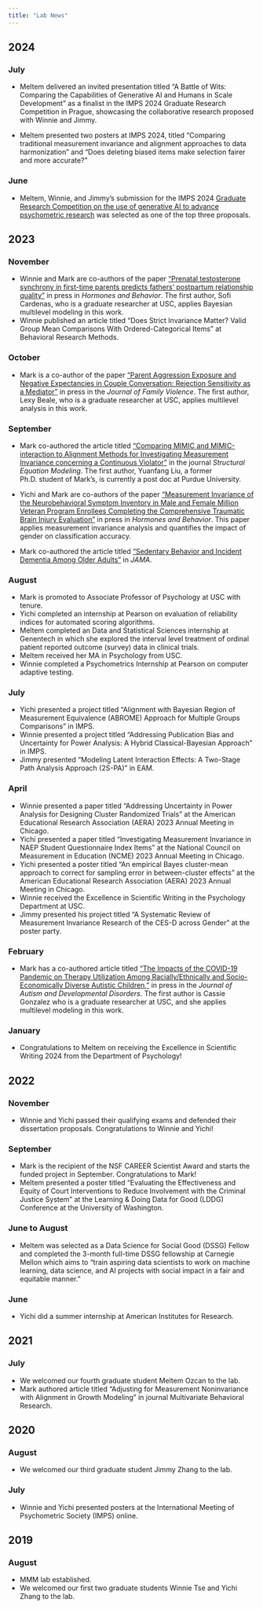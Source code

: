 ```yaml
---
title: "Lab News"
---
```


## 2024

### July

- Meltem delivered an invited presentation titled "A Battle of Wits: Comparing the Capabilities of Generative AI and Humans in Scale Development" as a finalist in the IMPS 2024 Graduate Research Competition in Prague, showcasing the collaborative research proposed with Winnie and Jimmy.

- Meltem presented two posters at IMPS 2024, titled "Comparing traditional measurement invariance and alignment approaches to data harmonization" and "Does deleting biased items make selection fairer and more accurate?"


### June

- Meltem, Winnie, and Jimmy's submission for the IMPS 2024 [Graduate Research Competition on the use of generative AI to advance psychometric research](https://www.psychometricsociety.org/imps2024-graduate-research-call-for-proposals) was selected as one of the top three proposals.

## 2023

### November

- Winnie and Mark are co-authors of the paper ["Prenatal testosterone synchrony in first-time parents predicts fathers' postpartum relationship quality"](https://www.sciencedirect.com/science/article/abs/pii/S0018506X23001381) in press in *Hormones and Behavior*. The first author, Sofi Cardenas, who is a graduate researcher at USC, applies Bayesian multilevel modeling in this work.
- Winnie published an article titled "Does Strict Invariance Matter? Valid Group Mean Comparisons With Ordered-Categorical Items" at Behavioral Research Methods.

### October

- Mark is a co-author of the paper ["Parent Aggression Exposure and Negative Expectancies in Couple Conversation: Rejection Sensitivity as a Mediator"](https://link.springer.com/article/10.1007/s10896-023-00635-2) in press in the *Journal of Family Violence*. The first author, Lexy Beale, who is a graduate researcher at USC, applies multilevel analysis in this work.

### September

- Mark co-authored the article titled ["Comparing MIMIC and MIMIC-interaction to Alignment Methods for Investigating Measurement Invariance concerning a Continuous Violator"](https://www.tandfonline.com/doi/abs/10.1080/10705511.2023.2240517) in the journal *Structural Equation Modeling*. The first author, Yuanfang Liu, a former Ph.D. student of Mark's, is currently a post doc at Purdue University.

- Yichi and Mark are co-authors of the paper ["Measurement Invariance of the Neurobehavioral Symptom Inventory in Male and Female Million Veteran Program Enrollees Completing the Comprehensive Traumatic Brain Injury Evaluation"](https://journals.sagepub.com/doi/abs/10.1177/10731911231198214) in press in *Hormones and Behavior*. This paper applies measurement invariance analysis and quantifies the impact of gender on classification accuracy.

- Mark co-authored the article titled ["Sedentary Behavior and Incident Dementia Among Older Adults"](https://jamanetwork.com/journals/jama/article-abstract/2809418) in *JAMA*.

### August

- Mark is promoted to Associate Professor of Psychology at USC with tenure.
- Yichi completed an internship at Pearson on evaluation of reliability indices for automated scoring algorithms.
- Meltem completed an Data and Statistical Sciences internship at Genentech in which she explored the interval level treatment of ordinal patient reported outcome (survey) data in clinical trials.
- Meltem received her MA in Psychology from USC.
- Winnie completed a Psychometrics Internship at Pearson on computer adaptive testing.

### July

- Yichi presented a project titled "Alignment with Bayesian Region of Measurement Equivalence (ABROME) Approach for Multiple Groups Comparisons" in IMPS.
- Winnie presented a project titled "Addressing Publication Bias and Uncertainty for Power Analysis: A Hybrid Classical-Bayesian Approach" in IMPS.
- Jimmy presented "Modeling Latent Interaction Effects: A Two-Stage Path Analysis Approach (2S-PA)" in EAM.

### April 

- Winnie presented a paper titled "Addressing Uncertainty in Power Analysis for Designing Cluster Randomized Trials" at the American Educational Research Association (AERA) 2023 Annual Meeting in Chicago. 
- Yichi presented a paper titled "Investigating Measurement Invariance in NAEP Student Questionnaire Index Items" at the National Council on Measurement in Education (NCME) 2023 Annual Meeting in Chicago.
- Yichi presented a poster titled "An empirical Bayes cluster-mean approach to correct for sampling error in between-cluster effects" at the American Educational Research Association (AERA) 2023 Annual Meeting in Chicago.
- Winnie received the Excellence in Scientific Writing in the Psychology Department at USC. 
- Jimmy presented his project titled "A Systematic Review of Measurement Invariance Research of the CES-D across Gender" at the poster party. 

### February 

- Mark has a co-authored article titled ["The Impacts of the COVID-19 Pandemic on Therapy Utilization Among Racially/Ethnically and Socio-Economically Diverse Autistic Children,"](https://link.springer.com/article/10.1007/s10803-023-05905-y) in press in the *Journal of Autism and Developmental Disorders*. The first author is Cassie Gonzalez who is a graduate researcher at USC, and she applies multilevel modeling in this work.

### January

- Congratulations to Meltem on receiving the Excellence in Scientific Writing 2024 from the Department of Psychology!

## 2022
### November 

- Winnie and Yichi passed their qualifying exams and defended their dissertation proposals. Congratulations to Winnie and Yichi!

### September

- Mark is the recipient of the NSF CAREER Scientist Award and starts the funded project in September. Congratulations to Mark!
- Meltem presented a poster titled "Evaluating the Effectiveness and Equity of Court Interventions to Reduce Involvement with the Criminal Justice System" at the Learning & Doing Data for Good (LDDG) Conference at the University of Washington.

### June to August

- Meltem was selected as a Data Science for Social Good (DSSG) Fellow and completed the 3-month full-time DSSG fellowship at Carnegie Mellon which aims to "train aspiring data scientists to work on machine learning, data science, and AI projects with social impact in a fair and equitable manner."

### June 

- Yichi did a summer internship at American Institutes for Research. 

## 2021
### July 

- We welcomed our fourth graduate student Meltem Ozcan to the lab.
- Mark authored article titled "Adjusting for Measurement Noninvariance with Alignment in Growth Modeling" in journal Multivariate Behavioral Research.

## 2020
### August 

- We welcomed our third graduate student Jimmy Zhang to the lab.

### July 

- Winnie and Yichi presented posters at the International Meeting of Psychometric Society (IMPS) online.

## 2019
### August 

- MMM lab established.
- We welcomed our first two graduate students Winnie Tse and Yichi Zhang to the lab.
